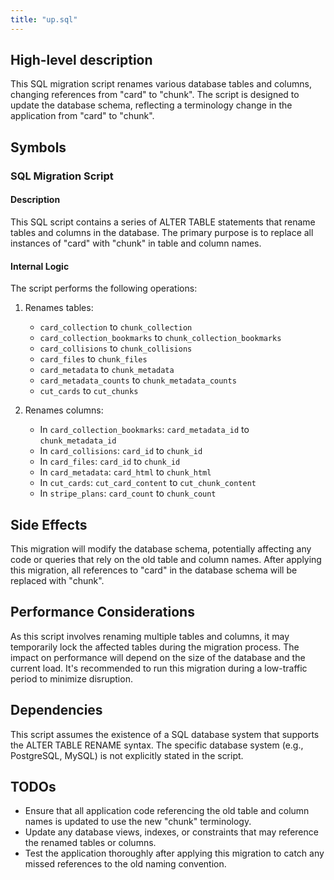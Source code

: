```yaml
---
title: "up.sql"
---
```


## High-level description
This SQL migration script renames various database tables and columns, changing references from "card" to "chunk". The script is designed to update the database schema, reflecting a terminology change in the application from "card" to "chunk".

## Symbols

### SQL Migration Script
#### Description
This SQL script contains a series of ALTER TABLE statements that rename tables and columns in the database. The primary purpose is to replace all instances of "card" with "chunk" in table and column names.

#### Internal Logic
The script performs the following operations:
1. Renames tables:
   - `card_collection` to `chunk_collection`
   - `card_collection_bookmarks` to `chunk_collection_bookmarks`
   - `card_collisions` to `chunk_collisions`
   - `card_files` to `chunk_files`
   - `card_metadata` to `chunk_metadata`
   - `card_metadata_counts` to `chunk_metadata_counts`
   - `cut_cards` to `cut_chunks`

2. Renames columns:
   - In `card_collection_bookmarks`: `card_metadata_id` to `chunk_metadata_id`
   - In `card_collisions`: `card_id` to `chunk_id`
   - In `card_files`: `card_id` to `chunk_id`
   - In `card_metadata`: `card_html` to `chunk_html`
   - In `cut_cards`: `cut_card_content` to `cut_chunk_content`
   - In `stripe_plans`: `card_count` to `chunk_count`

## Side Effects
This migration will modify the database schema, potentially affecting any code or queries that rely on the old table and column names. After applying this migration, all references to "card" in the database schema will be replaced with "chunk".

## Performance Considerations
As this script involves renaming multiple tables and columns, it may temporarily lock the affected tables during the migration process. The impact on performance will depend on the size of the database and the current load. It's recommended to run this migration during a low-traffic period to minimize disruption.

## Dependencies
This script assumes the existence of a SQL database system that supports the ALTER TABLE RENAME syntax. The specific database system (e.g., PostgreSQL, MySQL) is not explicitly stated in the script.

## TODOs
- Ensure that all application code referencing the old table and column names is updated to use the new "chunk" terminology.
- Update any database views, indexes, or constraints that may reference the renamed tables or columns.
- Test the application thoroughly after applying this migration to catch any missed references to the old naming convention.